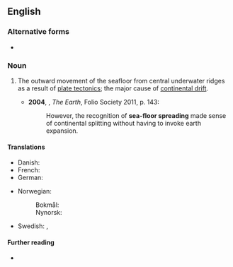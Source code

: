 {{also|sea-floor spreading}}

==English==

===Alternative forms===
* {{l|en|sea-floor spreading}}

===Noun===
{{en-noun|-|s}}

# {{lb|en|geology}} The outward movement of the seafloor from central underwater ridges as a result of [[plate tectonics]]; the major cause of [[continental drift]].
#* '''2004''', {{w|Richard Fortey}}, ''The Earth'', Folio Society 2011, p. 143:
#*: However, the recognition of '''sea-floor spreading''' made sense of continental splitting without having to invoke earth expansion.

====Translations====
{{trans-top|outward movement of the seafloor}}
* Danish: {{t|da|oceanbundsspredning|c}}
* French: {{t|fr|expansion des fonds océaniques|f}}
* German: {{t|de|Ozeanbodenspreizung|f}}
{{trans-mid}}
* Norwegian:
*: Bokmål: {{t|nb|havbunnsspredning|m|f}}
*: Nynorsk: {{t|nn|havbotnspreiing|f}}
* Swedish: {{t+|sv|havsbottenspridning|c}}, {{t|sv|oceanbottenspridning|c}}
{{trans-bottom}}

====Further reading====
* {{pedia}}